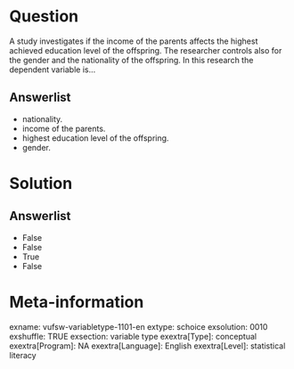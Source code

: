 Question
========
A study investigates if the income of the parents affects the highest
achieved education level of the offspring. The researcher controls also
for the gender and the nationality of the offspring. In this research
the dependent variable is...

Answerlist
----------
* nationality.
* income of the parents.
* highest education level of the offspring.
* gender.

Solution
========










Answerlist
----------
* False
* False
* True
* False

Meta-information
================
exname: vufsw-variabletype-1101-en
extype: schoice
exsolution: 0010
exshuffle: TRUE
exsection: variable type
exextra[Type]: conceptual
exextra[Program]: NA
exextra[Language]: English
exextra[Level]: statistical literacy

